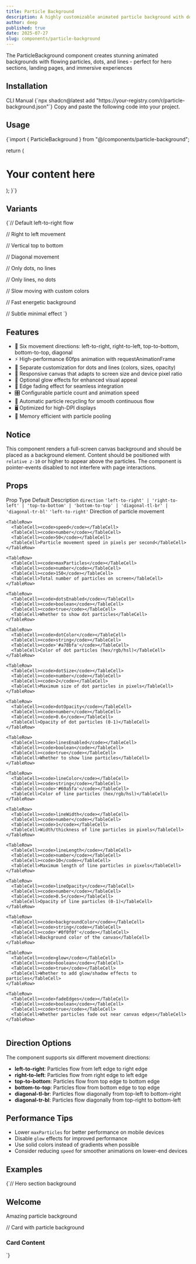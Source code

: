 ```yaml
---
title: Particle Background
description: A highly customizable animated particle background with dots and lines that move in various directions with smooth performance.
author: deep
published: true
date: 2025-07-27
slug: components/particle-background
---
```


<ComponentPreview name="particle-background" />

<InfoOut>The ParticleBackground component creates stunning animated backgrounds with flowing particles, dots, and lines - perfect for hero sections, landing pages, and immersive experiences</InfoOut>

## Installation

<Tabs defaultValue="cli">
<TabsList>
<TabsTrigger value="cli">CLI</TabsTrigger>
  <TabsTrigger value="manual">Manual</TabsTrigger>
</TabsList>
<TabsContent value="cli">
<CopyCode>
      {`npx shadcn@latest add "https://your-registry.com/r/particle-background.json"`}
    </CopyCode>
</TabsContent>
<TabsContent value="manual">
<Steps>
<Step>Copy and paste the following code into your project.</Step>
<ComponentSource name="particle-background" />
</Steps>
</TabsContent>
</Tabs>

## Usage

<CopyCode>
  {`import { ParticleBackground } from "@/components/particle-background";

  return (
    <div className="relative min-h-screen">
      <ParticleBackground />
      <div className="relative z-10 p-8">
        <h1>Your content here</h1>
      </div>
    </div>
  );
}`}
</CopyCode>

## Variants

<CopyCode>
  {`// Default left-to-right flow
<ParticleBackground />

// Right to left movement
<ParticleBackground 
  direction="right-to-left"
  dotColor="#10b981"
  lineColor="#059669"
/>

// Vertical top to bottom
<ParticleBackground 
  direction="top-to-bottom"
  speed={30}
  maxParticles={100}
/>

// Diagonal movement
<ParticleBackground 
  direction="diagonal-tl-br"
  dotColor="#f59e0b"
  lineColor="#d97706"
  glow={true}
/>

// Only dots, no lines
<ParticleBackground 
  dotsEnabled={true}
  linesEnabled={false}
  dotColor="#8b5cf6"
  dotSize={3}
  maxParticles={200}
/>

// Only lines, no dots
<ParticleBackground 
  dotsEnabled={false}
  linesEnabled={true}
  lineColor="#06b6d4"
  lineLength={15}
  lineWidth={2}
/>

// Slow moving with custom colors
<ParticleBackground 
  direction="bottom-to-top"
  speed={20}
  dotColor="#ec4899"
  lineColor="#be185d"
  backgroundColor="#1f1f23"
  fadeEdges={true}
/>

// Fast energetic background
<ParticleBackground 
  direction="left-to-right"
  speed={100}
  maxParticles={300}
  dotColor="#ef4444"
  lineColor="#dc2626"
  glow={true}
/>

// Subtle minimal effect
<ParticleBackground 
  speed={25}
  maxParticles={50}
  dotOpacity={0.3}
  lineOpacity={0.2}
  backgroundColor="#fafafa"
  dotColor="#374151"
  lineColor="#6b7280"
  glow={false}
/>`}
</CopyCode>

## Features

- 🎯 Six movement directions: left-to-right, right-to-left, top-to-bottom, bottom-to-top, diagonal
- ⚡ High-performance 60fps animation with requestAnimationFrame
- 🎨 Separate customization for dots and lines (colors, sizes, opacity)
- 📱 Responsive canvas that adapts to screen size and device pixel ratio
- 🌟 Optional glow effects for enhanced visual appeal
- 🌊 Edge fading effect for seamless integration
- 🎛️ Configurable particle count and animation speed
- 🔄 Automatic particle recycling for smooth continuous flow
- 🖥️ Optimized for high-DPI displays
- 🚀 Memory efficient with particle pooling

## Notice

This component renders a full-screen canvas background and should be placed as a background element. Content should be positioned with `relative z-10` or higher to appear above the particles. The component is pointer-events disabled to not interfere with page interactions.

## Props

<Table>
  <TableHeader>
    <TableRow>
      <TableHead>Prop</TableHead>
      <TableHead>Type</TableHead>
      <TableHead>Default</TableHead>
      <TableHead>Description</TableHead>
    </TableRow>
  </TableHeader>
  <TableBody>
    <TableRow>
      <TableCell><code>direction</code></TableCell>
      <TableCell><code>'left-to-right' | 'right-to-left' | 'top-to-bottom' | 'bottom-to-top' | 'diagonal-tl-br' | 'diagonal-tr-bl'</code></TableCell>
      <TableCell><code>'left-to-right'</code></TableCell>
      <TableCell>Direction of particle movement</TableCell>
    </TableRow>
    
    <TableRow>
      <TableCell><code>speed</code></TableCell>
      <TableCell><code>number</code></TableCell>
      <TableCell><code>50</code></TableCell>
      <TableCell>Particle movement speed in pixels per second</TableCell>
    </TableRow>
   
    <TableRow>
      <TableCell><code>maxParticles</code></TableCell>
      <TableCell><code>number</code></TableCell>
      <TableCell><code>150</code></TableCell>
      <TableCell>Total number of particles on screen</TableCell>
    </TableRow>
    
    <TableRow>
      <TableCell><code>dotsEnabled</code></TableCell>
      <TableCell><code>boolean</code></TableCell>
      <TableCell><code>true</code></TableCell>
      <TableCell>Whether to show dot particles</TableCell>
    </TableRow>
    
    <TableRow>
      <TableCell><code>dotColor</code></TableCell>
      <TableCell><code>string</code></TableCell>
      <TableCell><code>'#a78bfa'</code></TableCell>
      <TableCell>Color of dot particles (hex/rgb/hsl)</TableCell>
    </TableRow>
    
    <TableRow>
      <TableCell><code>dotSize</code></TableCell>
      <TableCell><code>number</code></TableCell>
      <TableCell><code>2</code></TableCell>
      <TableCell>Maximum size of dot particles in pixels</TableCell>
    </TableRow>
    
    <TableRow>
      <TableCell><code>dotOpacity</code></TableCell>
      <TableCell><code>number</code></TableCell>
      <TableCell><code>0.6</code></TableCell>
      <TableCell>Opacity of dot particles (0-1)</TableCell>
    </TableRow>
    
    <TableRow>
      <TableCell><code>linesEnabled</code></TableCell>
      <TableCell><code>boolean</code></TableCell>
      <TableCell><code>true</code></TableCell>
      <TableCell>Whether to show line particles</TableCell>
    </TableRow>
    
    <TableRow>
      <TableCell><code>lineColor</code></TableCell>
      <TableCell><code>string</code></TableCell>
      <TableCell><code>'#60a5fa'</code></TableCell>
      <TableCell>Color of line particles (hex/rgb/hsl)</TableCell>
    </TableRow>
    
    <TableRow>
      <TableCell><code>lineWidth</code></TableCell>
      <TableCell><code>number</code></TableCell>
      <TableCell><code>1</code></TableCell>
      <TableCell>Width/thickness of line particles in pixels</TableCell>
    </TableRow>
    
    <TableRow>
      <TableCell><code>lineLength</code></TableCell>
      <TableCell><code>number</code></TableCell>
      <TableCell><code>10</code></TableCell>
      <TableCell>Maximum length of line particles in pixels</TableCell>
    </TableRow>
    
    <TableRow>
      <TableCell><code>lineOpacity</code></TableCell>
      <TableCell><code>number</code></TableCell>
      <TableCell><code>0.5</code></TableCell>
      <TableCell>Opacity of line particles (0-1)</TableCell>
    </TableRow>
    
    <TableRow>
      <TableCell><code>backgroundColor</code></TableCell>
      <TableCell><code>string</code></TableCell>
      <TableCell><code>'#0f0f0f'</code></TableCell>
      <TableCell>Background color of the canvas</TableCell>
    </TableRow>
    
    <TableRow>
      <TableCell><code>glow</code></TableCell>
      <TableCell><code>boolean</code></TableCell>
      <TableCell><code>true</code></TableCell>
      <TableCell>Whether to add glow/shadow effects to particles</TableCell>
    </TableRow>
    
    <TableRow>
      <TableCell><code>fadeEdges</code></TableCell>
      <TableCell><code>boolean</code></TableCell>
      <TableCell><code>true</code></TableCell>
      <TableCell>Whether particles fade out near canvas edges</TableCell>
    </TableRow>
    
  </TableBody>
</Table>

## Direction Options

The component supports six different movement directions:

- **left-to-right**: Particles flow from left edge to right edge
- **right-to-left**: Particles flow from right edge to left edge  
- **top-to-bottom**: Particles flow from top edge to bottom edge
- **bottom-to-top**: Particles flow from bottom edge to top edge
- **diagonal-tl-br**: Particles flow diagonally from top-left to bottom-right
- **diagonal-tr-bl**: Particles flow diagonally from top-right to bottom-left

## Performance Tips

- Lower `maxParticles` for better performance on mobile devices
- Disable `glow` effects for improved performance
- Use solid colors instead of gradients when possible
- Consider reducing `speed` for smoother animations on lower-end devices

## Examples

<CopyCode>
  {`// Hero section background
<section className="relative min-h-screen flex items-center justify-center">
  <ParticleBackground 
    direction="left-to-right"
    dotColor="#8b5cf6"
    lineColor="#a78bfa"
    backgroundColor="#0f0f23"
  />
  <div className="relative z-10 text-center text-white">
    <h1 className="text-6xl font-bold mb-4">Welcome</h1>
    <p className="text-xl">Amazing particle background</p>
  </div>
</section>

// Card with particle background
<div className="relative overflow-hidden rounded-xl">
  <ParticleBackground 
    maxParticles={50}
    speed={30}
    backgroundColor="#1f2937"
    dotColor="#10b981"
    lineColor="#059669"
  />
  <div className="relative z-10 p-8">
    <h3>Card Content</h3>
  </div>
</div>`}
</CopyCode>